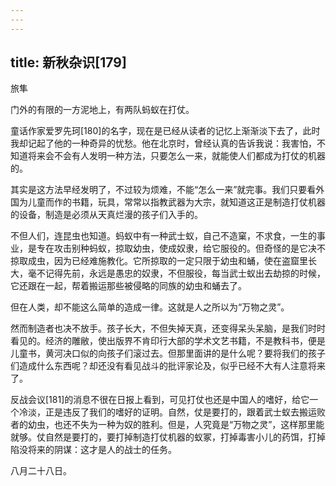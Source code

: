 ```yaml
---
---
---
```

title: 新秋杂识[179]
---




旅隼

门外的有限的一方泥地上，有两队蚂蚁在打仗。

童话作家爱罗先珂[180]的名字，现在是已经从读者的记忆上渐渐淡下去了，此时我却记起了他的一种奇异的忧愁。他在北京时，曾经认真的告诉我说：我害怕，不知道将来会不会有人发明一种方法，只要怎么一来，就能使人们都成为打仗的机器的。

其实是这方法早经发明了，不过较为烦难，不能“怎么一来”就完事。我们只要看外国为儿童而作的书籍，玩具，常常以指教武器为大宗，就知道这正是制造打仗机器的设备，制造是必须从天真烂漫的孩子们入手的。

不但人们，连昆虫也知道。蚂蚁中有一种武士蚁，自己不造窠，不求食，一生的事业，是专在攻击别种蚂蚁，掠取幼虫，使成奴隶，给它服役的。但奇怪的是它决不掠取成虫，因为已经难施教化。它所掠取的一定只限于幼虫和蛹，使在盗窟里长大，毫不记得先前，永远是愚忠的奴隶，不但服役，每当武士蚁出去劫掠的时候，它还跟在一起，帮着搬运那些被侵略的同族的幼虫和蛹去了。

但在人类，却不能这么简单的造成一律。这就是人之所以为“万物之灵”。

然而制造者也决不放手。孩子长大，不但失掉天真，还变得呆头呆脑，是我们时时看见的。经济的雕敝，使出版界不肯印行大部的学术文艺书籍，不是教科书，便是儿童书，黄河决口似的向孩子们滚过去。但那里面讲的是什么呢？要将我们的孩子们造成什么东西呢？却还没有看见战斗的批评家论及，似乎已经不大有人注意将来了。

反战会议[181]的消息不很在日报上看到，可见打仗也还是中国人的嗜好，给它一个冷淡，正是违反了我们的嗜好的证明。自然，仗是要打的，跟着武士蚁去搬运败者的幼虫，也还不失为一种为奴的胜利。但是，人究竟是“万物之灵”，这样那里能就够。仗自然是要打的，要打掉制造打仗机器的蚁冢，打掉毒害小儿的药饵，打掉陷没将来的阴谋：这才是人的战士的任务。

八月二十八日。